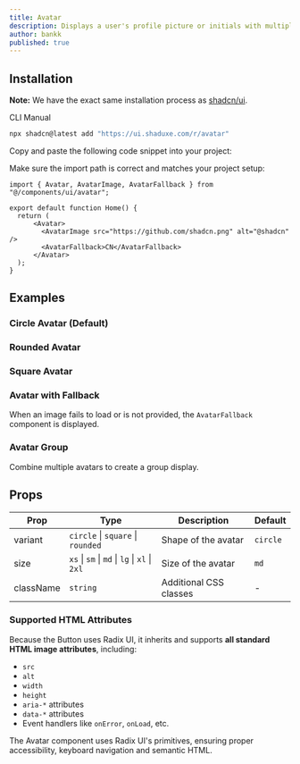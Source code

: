 ```yaml
---
title: Avatar
description: Displays a user's profile picture or initials with multiple variants and sizes.
author: bankk
published: true
---
```


## Installation

<Callout>

**Note:** We have the exact same installation process as [shadcn/ui](https://ui.shadcn.com/docs/installation/).

</Callout>

<Tabs defaultValue="cli">

<TabsList>
  <TabsTrigger value="cli">CLI</TabsTrigger>
  <TabsTrigger value="manual">Manual</TabsTrigger>
</TabsList>

<TabsContent value="cli">

```bash
npx shadcn@latest add "https://ui.shaduxe.com/r/avatar"
```

</TabsContent>

<TabsContent value="manual">

<Steps>

<Step title="Copy the Code">
    Copy and paste the following code snippet into your project:
</Step>

<ComponentSource name="avatar" />

<Step>Make sure the import path is correct and matches your project setup:</Step>

```tsx {1,5-8} showLineNumbers
import { Avatar, AvatarImage, AvatarFallback } from "@/components/ui/avatar";

export default function Home() {
  return (
      <Avatar>
        <AvatarImage src="https://github.com/shadcn.png" alt="@shadcn" />
        <AvatarFallback>CN</AvatarFallback>
      </Avatar>
  );
}
```

</Steps>

</TabsContent>

</Tabs>

## Examples

### Circle Avatar (Default)

<ComponentPreview name="avatar-circle-example" />

### Rounded Avatar

<ComponentPreview name="avatar-rounded-example" />

### Square Avatar

<ComponentPreview name="avatar-square-example" />

### Avatar with Fallback

When an image fails to load or is not provided, the `AvatarFallback` component is displayed.

<ComponentPreview name="avatar-fallback-example" />

### Avatar Group

Combine multiple avatars to create a group display.

<ComponentPreview name="avatar-group-example" />

## Props

| Prop     | Type                | Description                                | Default   |
|----------|---------------------|--------------------------------------------|-----------| 
| variant  | `circle` \| `square` \| `rounded` | Shape of the avatar | `circle`  |
| size     | `xs` \| `sm` \| `md` \| `lg` \| `xl` \| `2xl` | Size of the avatar | `md` |
| className| `string`            | Additional CSS classes                     | -         |

### Supported HTML Attributes

Because the Button uses Radix UI, it inherits and supports **all standard HTML image attributes**, including:

- `src`
- `alt`
- `width`
- `height`
- `aria-*` attributes
- `data-*` attributes
- Event handlers like `onError`, `onLoad`, etc.

The Avatar component uses Radix UI's primitives, ensuring proper accessibility, keyboard navigation and semantic HTML.